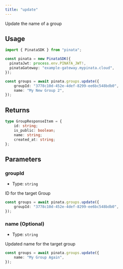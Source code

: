 ```yaml
---
title: "update"
---
```


Update the name of a group

## Usage

```typescript
import { PinataSDK } from "pinata";

const pinata = new PinataSDK({
  pinataJwt: process.env.PINATA_JWT!,
  pinataGateway: "example-gateway.mypinata.cloud",
});

const groups = await pinata.groups.update({
	groupId: "3778c10d-452e-4def-8299-ee6bc548bdb0",
	name: "My New Group 2",
});
```

## Returns

```typescript
type GroupResponseItem = {
    id: string;
    is_public: boolean;
    name: string;
    created_at: string;
};
```

## Parameters

### groupId

- Type: `string`

ID for the target Group

```typescript {2}
const groups = await pinata.groups.update({
	groupId: "3778c10d-452e-4def-8299-ee6bc548bdb0",
});
```

### name (Optional)

- Type: `string`

Updated name for the target group

```typescript {2}
const groups = await pinata.groups.update({
	name: "My Group Again",
});
```
